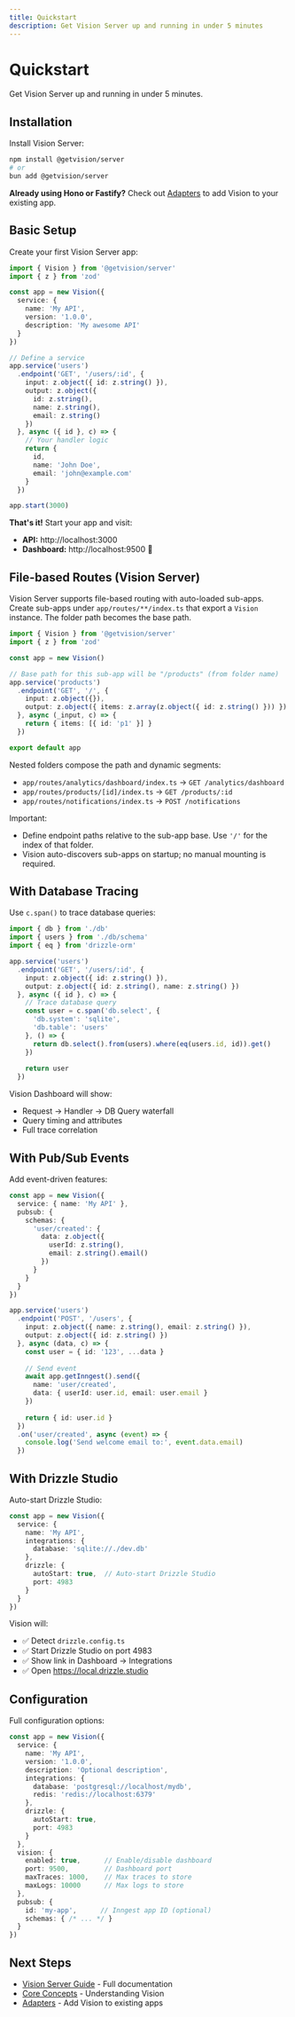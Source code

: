 ```yaml
---
title: Quickstart
description: Get Vision Server up and running in under 5 minutes
---
```


# Quickstart

Get Vision Server up and running in under 5 minutes.

## Installation

Install Vision Server:

```bash
npm install @getvision/server
# or
bun add @getvision/server
```

**Already using Hono or Fastify?** Check out [Adapters](/docs/adapters/hono) to add Vision to your existing app.

## Basic Setup

Create your first Vision Server app:

```typescript title="src/index.ts"
import { Vision } from '@getvision/server'
import { z } from 'zod'

const app = new Vision({
  service: {
    name: 'My API',
    version: '1.0.0',
    description: 'My awesome API'
  }
})

// Define a service
app.service('users')
  .endpoint('GET', '/users/:id', {
    input: z.object({ id: z.string() }),
    output: z.object({
      id: z.string(),
      name: z.string(),
      email: z.string()
    })
  }, async ({ id }, c) => {
    // Your handler logic
    return {
      id,
      name: 'John Doe',
      email: 'john@example.com'
    }
  })

app.start(3000)
```

**That's it!** Start your app and visit:
- **API:** http://localhost:3000
- **Dashboard:** http://localhost:9500 🎉

## File-based Routes (Vision Server)

Vision Server supports file-based routing with auto-loaded sub-apps. Create sub-apps under `app/routes/**/index.ts` that export a `Vision` instance. The folder path becomes the base path.

```typescript title="app/routes/products/index.ts"
import { Vision } from '@getvision/server'
import { z } from 'zod'

const app = new Vision()

// Base path for this sub-app will be "/products" (from folder name)
app.service('products')
  .endpoint('GET', '/', {
    input: z.object({}),
    output: z.object({ items: z.array(z.object({ id: z.string() })) })
  }, async (_input, c) => {
    return { items: [{ id: 'p1' }] }
  })

export default app
```

Nested folders compose the path and dynamic segments:

- `app/routes/analytics/dashboard/index.ts` → `GET /analytics/dashboard`
- `app/routes/products/[id]/index.ts` → `GET /products/:id`
- `app/routes/notifications/index.ts` → `POST /notifications`

Important:

- Define endpoint paths relative to the sub-app base. Use `'/'` for the index of that folder.
- Vision auto-discovers sub-apps on startup; no manual mounting is required.

## With Database Tracing

Use `c.span()` to trace database queries:

```typescript
import { db } from './db'
import { users } from './db/schema'
import { eq } from 'drizzle-orm'

app.service('users')
  .endpoint('GET', '/users/:id', {
    input: z.object({ id: z.string() }),
    output: z.object({ id: z.string(), name: z.string() })
  }, async ({ id }, c) => {
    // Trace database query
    const user = c.span('db.select', {
      'db.system': 'sqlite',
      'db.table': 'users'
    }, () => {
      return db.select().from(users).where(eq(users.id, id)).get()
    })
    
    return user
  })
```

Vision Dashboard will show:
- Request → Handler → DB Query waterfall
- Query timing and attributes
- Full trace correlation

## With Pub/Sub Events

Add event-driven features:

```typescript
const app = new Vision({
  service: { name: 'My API' },
  pubsub: {
    schemas: {
      'user/created': {
        data: z.object({
          userId: z.string(),
          email: z.string().email()
        })
      }
    }
  }
})

app.service('users')
  .endpoint('POST', '/users', {
    input: z.object({ name: z.string(), email: z.string() }),
    output: z.object({ id: z.string() })
  }, async (data, c) => {
    const user = { id: '123', ...data }
    
    // Send event
    await app.getInngest().send({
      name: 'user/created',
      data: { userId: user.id, email: user.email }
    })
    
    return { id: user.id }
  })
  .on('user/created', async (event) => {
    console.log('Send welcome email to:', event.data.email)
  })
```

## With Drizzle Studio

Auto-start Drizzle Studio:

```typescript
const app = new Vision({
  service: {
    name: 'My API',
    integrations: {
      database: 'sqlite://./dev.db'
    },
    drizzle: {
      autoStart: true,  // Auto-start Drizzle Studio
      port: 4983
    }
  }
})
```

Vision will:
- ✅ Detect `drizzle.config.ts`
- ✅ Start Drizzle Studio on port 4983
- ✅ Show link in Dashboard → Integrations
- ✅ Open https://local.drizzle.studio

## Configuration

Full configuration options:

```typescript
const app = new Vision({
  service: {
    name: 'My API',
    version: '1.0.0',
    description: 'Optional description',
    integrations: {
      database: 'postgresql://localhost/mydb',
      redis: 'redis://localhost:6379'
    },
    drizzle: {
      autoStart: true,
      port: 4983
    }
  },
  vision: {
    enabled: true,      // Enable/disable dashboard
    port: 9500,         // Dashboard port
    maxTraces: 1000,    // Max traces to store
    maxLogs: 10000      // Max logs to store
  },
  pubsub: {
    id: 'my-app',      // Inngest app ID (optional)
    schemas: { /* ... */ }
  }
})
```

## Next Steps

- [Vision Server Guide](/docs/server) - Full documentation
- [Core Concepts](/docs/concepts) - Understanding Vision
- [Adapters](/docs/adapters/hono) - Add Vision to existing apps
